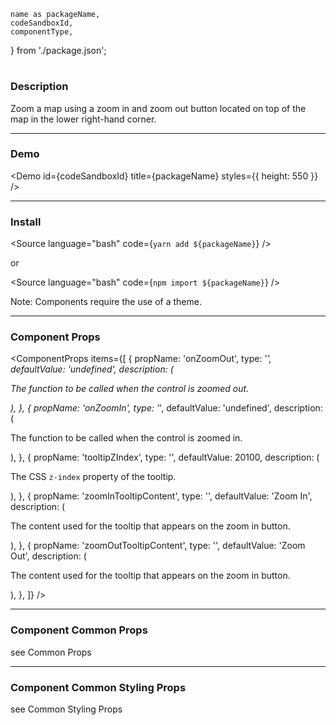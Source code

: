 <!---

React Components Blocks: https://github.com/storybookjs/storybook/blob/master/addons/docs/docs/docspage.md#slot-values

CSF Stories with arbitrary MDX: https://github.com/storybookjs/storybook/blob/master/addons/docs/docs/recipes.md#csf-stories-with-arbitrary-mdx

Note that in contrast to other examples, the MDX file suffix is .mdx rather than .stories.mdx. This key difference means that the file will be loaded with the default MDX loader rather than Storybook's CSF loader, which has several implications:

You shouldn't provide a Meta declaration.
You can refer to existing stories (i.e. <Story id="...">) but cannot define new stories (i.e. <Story name="...">).
The documentation gets exported as the default export (MDX default) rather than as a parameter hanging off the default export (CSF).

-->


	name as packageName,
	codeSandboxId,
	componentType,
} from './package.json';

<h1 style={{ marginBottom: '50px', textTransform: 'capitalize' }}>
	<ComponentTitle packageName={packageName} componentType={componentType} />
</h1>

<PackageLinks packageName={packageName} componentType={componentType} />

### Description

Zoom a map using a zoom in and zoom out button located on top of the map in the lower right-hand corner.

---

### Demo

<Demo id={codeSandboxId} title={packageName} styles={{ height: 550 }} />

---

### Install

<Source language="bash" code={`yarn add ${packageName}`} />

or

<Source language="bash" code={`npm import ${packageName}`} />

Note: Components require the use of a <LinkTo kind="ui-component-system-overview-themes-component-usage--page">theme</LinkTo>.

---

### Component Props

<ComponentProps
	items={[
		{
			propName: 'onZoomOut',
			type: '<function>*',
			defaultValue: 'undefined',
			description: (
				<p>The function to be called when the control is zoomed out.</p>
			),
		},
		{
			propName: 'onZoomIn',
			type: '<function>*',
			defaultValue: 'undefined',
			description: (
				<p>The function to be called when the control is zoomed in.</p>
			),
		},
		{
			propName: 'tooltipZIndex',
			type: '<number>',
			defaultValue: 20100,
			description: (
				<p>
					The CSS <code>z-index</code> property of the tooltip.
				</p>
			),
		},
		{
			propName: 'zoomInTooltipContent',
			type: '<string>',
			defaultValue: 'Zoom In',
			description: (
				<p>
					The content used for the tooltip that appears on the zoom in button.
				</p>
			),
		},
		{
			propName: 'zoomOutTooltipContent',
			type: '<string>',
			defaultValue: 'Zoom Out',
			description: (
				<p>
					The content used for the tooltip that appears on the zoom in button.
				</p>
			),
		},
	]}
/>

---

### Component Common Props

<ComponentCommonProps />

see <LinkTo kind="ui-component-system-overview-react-common-props-styled-system-props--page#common-props">
Common Props</LinkTo>

---

### Component Common Styling Props

<ComponentStylingProps />

see <LinkTo kind="ui-component-system-overview-react-common-props-styling-props--page#common-styling-props">Common Styling Props</LinkTo>

